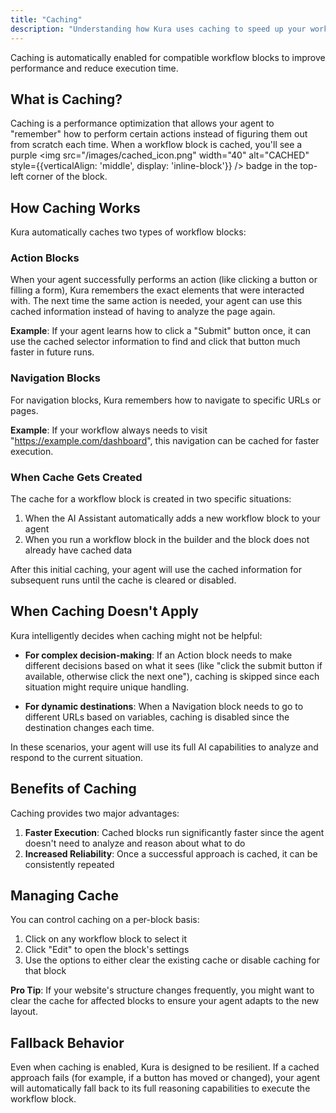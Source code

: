 ```yaml
---
title: "Caching"
description: "Understanding how Kura uses caching to speed up your workflows"
---
```


<Note>
  Caching is automatically enabled for compatible workflow blocks to improve
  performance and reduce execution time.
</Note>

## What is Caching?

Caching is a performance optimization that allows your agent to "remember" how to perform certain actions instead of figuring them out from scratch each time. When a workflow block is cached, you'll see a purple <span><img src="/images/cached_icon.png" width="40" alt="CACHED" style={{verticalAlign: 'middle', display: 'inline-block'}} /></span> badge in the top-left corner of the block.

## How Caching Works

Kura automatically caches two types of workflow blocks:

### Action Blocks

When your agent successfully performs an action (like clicking a button or filling a form), Kura remembers the exact elements that were interacted with. The next time the same action is needed, your agent can use this cached information instead of having to analyze the page again.

**Example**: If your agent learns how to click a "Submit" button once, it can use the cached selector information to find and click that button much faster in future runs.

### Navigation Blocks

For navigation blocks, Kura remembers how to navigate to specific URLs or pages.

**Example**: If your workflow always needs to visit "https://example.com/dashboard", this navigation can be cached for faster execution.

### When Cache Gets Created

The cache for a workflow block is created in two specific situations:

1. When the AI Assistant automatically adds a new workflow block to your agent
2. When you run a workflow block in the builder and the block does not already have cached data

After this initial caching, your agent will use the cached information for subsequent runs until the cache is cleared or disabled.

## When Caching Doesn't Apply

Kura intelligently decides when caching might not be helpful:

- **For complex decision-making**: If an Action block needs to make different decisions based on what it sees (like "click the submit button if available, otherwise click the next one"), caching is skipped since each situation might require unique handling.

- **For dynamic destinations**: When a Navigation block needs to go to different URLs based on variables, caching is disabled since the destination changes each time.

In these scenarios, your agent will use its full AI capabilities to analyze and respond to the current situation.

## Benefits of Caching

Caching provides two major advantages:

1. **Faster Execution**: Cached blocks run significantly faster since the agent doesn't need to analyze and reason about what to do
2. **Increased Reliability**: Once a successful approach is cached, it can be consistently repeated

## Managing Cache

You can control caching on a per-block basis:

1. Click on any workflow block to select it
2. Click "Edit" to open the block's settings
3. Use the options to either clear the existing cache or disable caching for that block

**Pro Tip**: If your website's structure changes frequently, you might want to clear the cache for affected blocks to ensure your agent adapts to the new layout.

## Fallback Behavior

Even when caching is enabled, Kura is designed to be resilient. If a cached approach fails (for example, if a button has moved or changed), your agent will automatically fall back to its full reasoning capabilities to execute the workflow block.
